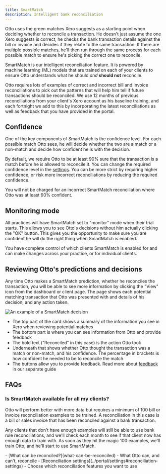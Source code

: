 ```yaml
---
title: SmartMatch
description: Intelligent bank reconciliation
---
```




Otto uses the green matches Xero suggests as a starting point when deciding whether to reconcile a transaction. He doesn't just assume the one Xero suggests is correct, he checks the bank transaction details against the bill or invoice and decides if they relate to the same transaction. If there are multiple possible matches, he'll then run through the same process for each possible match to ensure he's picking the correct one to reconcile.

SmartMatch is our intelligent reconciliation feature. It is powered by machine learning (ML) models that are trained on each of your clients to ensure Otto understands what he should _and_ **should not** reconcile.

Otto requires lots of examples of correct and incorrect bill and invoice reconciliations to pick out the patterns that will help him tell if future transactions should be reconciled. We use 12 months of previous reconciliations from your client's Xero account as his baseline training, and each fortnight we add to this by incorporating the latest reconciliations as well as feedback that you have provided in the portal.

## Confidence

One of the key components of SmartMatch is the confidence level. For each possible match Otto sees, he will decide whether the two are a match or a non-match and decide how confident he is with the decision.

By default, we require Otto to be at least 90% sure that the transaction is a match before he is allowed to reconcile it. You can change the required confidence level in the [settings](../settings). You can be more strict by requiring higher confidence, or risk more incorrect reconciliations by reducing the required confidence.

<Aside>
  You will not be charged for an incorrect SmartMatch reconciliation where Otto
  was at least 90% confident.
</Aside>

## Monitoring mode

All practices will have SmartMatch set to "monitor" mode when their trial starts. This allows you to see Otto's decisions without him actually clicking the "OK" button. This gives you the opportunity to make sure you are confident he will do the right thing when SmartMatch is enabled.

You have complete control of which clients SmartMatch is enabled for and can make changes across your practice, or for individual clients.

## Reviewing Otto's predictions and decisions

Any time Otto makes a SmartMatch prediction, whether he reconciles the transaction, you will be able to see more information by clicking the "View" icon from the dashboard or client page. The page shows each potential matching transaction that Otto was presented with and details of his decision, and any action taken.

<Image src={smartMatchDetailsImage} alt="An example of a SmartMatch decision" />

- The top part of the card shows a summary of the information you see in Xero when reviewing potential matches
- The bottom part is where you can see information from Otto and provide feedback
- The bold text ("Reconciled" in this case) is the action Otto took
- Underneath that shows whether Otto thought the transaction was a match or non-match, and his confidence. The percentage in brackets is how confident he needed to be to reconcile the match
- The buttons allow you to provide feedback. Read more about [feedback](../feedback/) in our separate guide

## FAQs

### Is SmartMatch available for all my clients?

Otto will perform better with more data but requires a minimum of 100 bill or invoice reconciliation examples to be trained. A reconciliation in this case is a bill or sales invoice that has been reconciled against a bank transaction.

Any clients that don't have enough examples will still be able to use bank rule reconciliations, and we'll check each month to see if that client now has enough data to train with. As soon as they hit the magic 100 examples, we'll train Otto, and he'll start to use SmartMatch.

<Aside type="tip" title="Related pages">
  - [What can be reconciled?](what-can-be-reconciled) - What Otto can, and
  can't, reconcile - [Reconciliation
  settings](../portal/settings#reconciliation-settings) - Choose which
  reconciliation features you want to use
</Aside>
